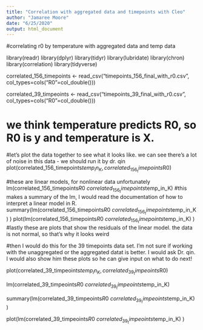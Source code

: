 ---
title: "Correlation with aggregated data and timepoints with Cleo"
author: "Jamaree Moore"
date: "6/25/2020"
output: html_document
---

#correlating r0 by temperature with aggregated data and temp data 

library(readr)
library(dplyr)
library(tidyr)
library(lubridate)
library(chron)
library(correlation)
library(tidyverse)

correlated_156_timepoints <- read_csv("timepoints_156_final_with_r0.csv", col_types=cols("R0"=col_double()))

correlated_39_timpeoints <- read_csv("timepoints_39_final_with_r0.csv", col_types=cols("R0"=col_double()))


# we think temperature predicts R0, so R0 is y and temperature is X.
#let's plot the data together to see what it looks like. we can see there's a lot of noise in this data - we should run it by dr. qin
plot(correlated_156_timepoints$temp_in_K, correlated_156_timepoints$R0)

#these are linear models, for nonlinear data unfortunately
lm(correlated_156_timepoints$R0~correlated_156_timepoints$temp_in_K) 
#this makes a summary of the lm, I would read the documentation of how to interpret a linear model in R.
summary(lm(correlated_156_timepoints$R0~correlated_156_timepoints$temp_in_K)
) 
plot(lm(correlated_156_timepoints$R0~correlated_156_timepoints$temp_in_K)
) #lastly these are plots that show the residuals of the linear model. the data is not normal, so that's why it looks weird

#then I would do this for the 39 timepoints data set. I'm not sure if working with the unaggregated or the aggregated datat is better. I would ask Dr. qin. I would also show him these plots so he can give input on what to do next!

plot(correlated_39_timpeoints$temp_in_K, correlated_39_timpeoints$R0)

lm(correlated_39_timpeoints$R0~correlated_39_timpeoints$temp_in_K)

summary(lm(correlated_39_timpeoints$R0~correlated_39_timpeoints$temp_in_K)
)

plot(lm(correlated_39_timpeoints$R0~correlated_39_timpeoints$temp_in_K)
)


